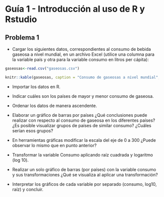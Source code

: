 # Guía 1 - Introducción al uso de R y Rstudio

## Problema 1 

- Cargar los siguientes datos, correspondientes al consumo de bebida gaseosa a nivel mundial, en un archivo Excel (utilice una columna para la variable país y otra para la variable consumo en litros per cápita):

```r
gaseosas<-read.csv("gaseosas.csv")
```
  
```r
knitr::kable(gaseosas, caption = "Consumo de gaseosas a nivel mundial", align="c")
```

- Importar los datos en R. 
- Indicar cuáles son los países de mayor y menor consumo de gaseosa.
- Ordenar los datos de manera ascendente.

- Elaborar un gráfico de barras por países ¿Qué conclusiones puede realizar con respecto al consumo de gaseosa en los diferentes países? ¿Es posible visualizar grupos de países de similar consumo? ¿Cuáles serían esos grupos?

- En herramientas gráficas modificar la escala del eje de 0 a 300 ¿Puede observar lo mismo que en punto anterior?

- Transformar la variable Consumo aplicando raíz cuadrada y logaritmo (log 10).

- Realizar un solo gráfico de barras (por países) con la variable consumo y sus transformaciones ¿Qué se visualiza al aplicar una transformación?

- Interpretar los gráficos de cada variable por separado (consumo, log10, raíz) y concluir. 


